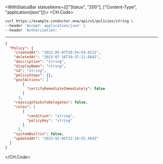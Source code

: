 

<WithStatusBar statusItems={[["Status", "200"], ["Content-Type", "application/json"]]}>
  <CH.Code>
  ```bash Example Request
  curl https://example.conductor.one/api/v1/policies/string \
--header 'Accept: application/json' \
--header 'Authorization: '
  ```
  ---

  ```json Example Response
  {
    "Policy": {
      "createdAt": "2022-05-07T20:54:59.021Z",
      "deletedAt": "2023-07-16T19:37:11.084Z",
      "description": "string",
      "displayName": "string",
      "id": "string",
      "policySteps": {},
      "postActions": [
          {
            "certifyRemediateImmediately": false
          }
        ],
      "reassignTasksToDelegates": false,
      "rules": [
          {
            "condition": "string",
            "policyKey": "string"
          }
        ],
      "systemBuiltin": false,
      "updatedAt": "2023-02-05T22:18:55.484Z"
    }
  }
  ```
  </CH.Code>
</WithStatusBar>
